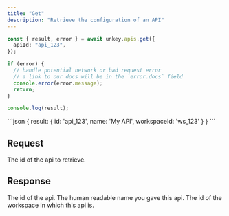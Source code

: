 ```yaml
---
title: "Get"
description: "Retrieve the configuration of an API"
---
```


<RequestExample>

```ts
const { result, error } = await unkey.apis.get({
  apiId: "api_123",
});

if (error) {
  // handle potential network or bad request error
  // a link to our docs will be in the `error.docs` field
  console.error(error.message);
  return;
}

console.log(result);
```

</RequestExample>

<ResponseExample>
```json
{
  result: {
    id: 'api_123',
    name: 'My API',
    workspaceId: 'ws_123'
  }
}
```

</ResponseExample>

## Request

<ParamField body="apiId" type="string" required>
  The id of the api to retrieve.
</ParamField>

## Response

<ResponseField name="result">
<Expandable title="properties" defaultOpen>

<ResponseField name="id" type="string" required>
  The id of the api.
</ResponseField>

<ResponseField name="name" type="string" required>
  The human readable name you gave this api.
</ResponseField>

<ResponseField name="workspaceId" type="string" required>
  The id of the workspace in which this api is.
</ResponseField>

</Expandable>
</ResponseField>
